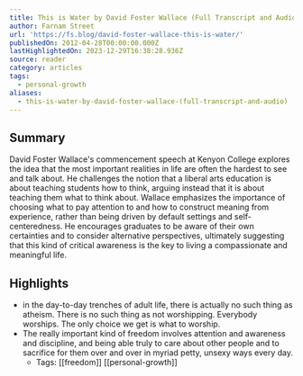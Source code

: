 ```yaml
---
title: This is Water by David Foster Wallace (Full Transcript and Audio)
author: Farnam Street
url: 'https://fs.blog/david-foster-wallace-this-is-water/'
publishedOn: 2012-04-28T00:00:00.000Z
lastHighlightedOn: 2023-12-29T16:38:28.936Z
source: reader
category: articles
tags:
  - personal-growth
aliases:
  - this-is-water-by-david-foster-wallace-(full-transcript-and-audio)
---
```

## Summary

David Foster Wallace's commencement speech at Kenyon College explores the idea that the most important realities in life are often the hardest to see and talk about. He challenges the notion that a liberal arts education is about teaching students how to think, arguing instead that it is about teaching them what to think about. Wallace emphasizes the importance of choosing what to pay attention to and how to construct meaning from experience, rather than being driven by default settings and self-centeredness. He encourages graduates to be aware of their own certainties and to consider alternative perspectives, ultimately suggesting that this kind of critical awareness is the key to living a compassionate and meaningful life.

## Highlights
- in the day-to-day trenches of adult life, there is actually no such thing as atheism. There is no such thing as not worshipping. Everybody worships. The only choice we get is what to worship.
- The really important kind of freedom involves attention and awareness and discipline, and being able truly to care about other people and to sacrifice for them over and over in myriad petty, unsexy ways every day.
    - Tags: [[freedom]] [[personal-growth]]
